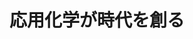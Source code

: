 ﻿---
title: "応用化学が時代を創る"
category: "生命理工学院"
vol: 2
interviewee: "石川 延男 "
url: ""
tags: ["工学","化学","生物","熱","新設"]
pdf: "2-1.pdf"
career: ""
pdfurl: "2-1/2-1.pdf"
preface: "東工大は応用化学系に古くからの伝統がある。その応用化学を40年近くにわたって研究してこられたのが生物工学科の石川延男教授である。北棟5階にあるで、応用化学、特にファインケミカルといわれる分野について、お話をお伺いした。また、東工大に長年おられ、評議員もなされている教授の目からみた東工大について、そして新設された生物工学科についても熱心に話して下さった。"
---
